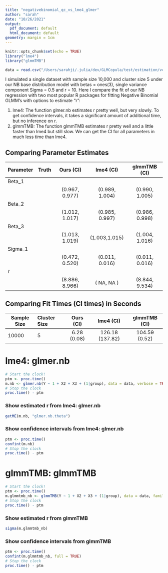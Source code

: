 ```yaml
---
title: "negativebinomial_qc_vs_lme4_glmer"
author: "sarah"
date: "10/26/2021"
output:
  pdf_document: default
  html_document: default
geometry: margin = 1cm
---
```


```r
knitr::opts_chunk$set(echo = TRUE)
library("lme4")
library("glmmTMB")
```

```r
data = read.csv("/Users/sarahji/.julia/dev/GLMCopula/test/estimation/vcm/mse_nb_vcm/NB_vs_lme4/N10k_ni5_NB.csv", header = TRUE)
```

I simulated a single dataset with sample size 10,000 and cluster size 5 under our NB base distribution model with betas = ones(3), single variance component Sigma = 0.5 and r = 10. Here I compare the fit of our NB regression with two most popular R packages for fitting Negative Binomial GLMM's with options to estimate "r":
  
  1. lme4: The function glmer.nb estimates r pretty well, but very slowly. To get confidence intervals, it takes a significant amount of additional time, but no inference on r.
  2. glmmTMB: The function glmmTMB estimates r pretty well and a little faster than lme4 but still slow. We can get the CI for all parameters in much less time than lme4.

## Comparing Parameter Estimates 
Parameter     Truth                                Ours (CI)                                   lme4 (CI)                                   glmmTMB (CI)
----------   -------------------------   -------------------------------------   ---------------------------------------  ------------------------------------
Beta_1        \textcolor{blue}{1.000}         \textcolor{blue}{0.972} \newline        \textcolor{blue}{0.996}  \newline         \textcolor{blue}{0.998} \newline
                                               (0.967, 0.977)                           (0.989, 1.004)                            (0.990, 1.005)
Beta_2         \textcolor{blue}{1.000}        \textcolor{blue}{1.015} \newline        \textcolor{blue}{0.991} \newline          \textcolor{blue}{0.992} \newline
                                                (1.012, 1.017)                                (0.985, 0.997)                          (0.986, 0.998)
Beta_3         \textcolor{blue}{1.000}        \textcolor{blue}{1.016}\newline        \textcolor{blue}{1.009} \newline          \textcolor{blue}{1.010} \newline
                                                (1.013, 1.019)                               (1.003,1.015)                             (1.004, 1.016)
Sigma_1        \textcolor{blue}{0.500}       \textcolor{blue}{0.496} \newline       \textcolor{blue}{0.013} \newline          \textcolor{blue}{0.013} \newline
                                                (0.472, 0.520)                               (0.011, 0.016)                           (0.011, 0.016)
r             \textcolor{blue}{10.000}        \textcolor{blue}{8.926} \newline       \textcolor{blue}{9.199} \newline         \textcolor{blue}{9.183} \newline
                                                  (8.886, 8.966)                               ( NA, NA )                           (8.844, 9.534)
----------   -------------------------   -------------------------------------   ---------------------------------------  ------------------------------------

## Comparing Fit Times (CI times) in Seconds
Sample Size   Cluster Size      Ours (CI)             lme4 (CI)       glmmTMB (CI)
-----------   --------------   ----------------   ----------------  -----------------
   10000           5             6.28 (0.08)      126.18 (137.82)     104.59 (0.52)
-----------   --------------   ----------------   ----------------  -----------------

\newpage


# lme4: glmer.nb
```r
# Start the clock!
ptm <- proc.time()
m.nb <- glmer.nb(Y ~ 1 + X2 + X3 + (1|group), data = data, verbose = TRUE)
# Stop the clock
proc.time() - ptm
```

### Show estimated r from lme4: glmer.nb
```r
getME(m.nb, "glmer.nb.theta")
```

### Show confidence intervals from lme4: glmer.nb
```r
ptm <- proc.time()
confint(m.nb)
# Stop the clock
proc.time() - ptm
```

\newpage

# glmmTMB: glmmTMB

```r
# Start the clock!
ptm <- proc.time()
m.glmmtmb_nb <- glmmTMB(Y ~ 1 + X2 + X3 + (1|group), data = data, family=nbinom2)
# Stop the clock
proc.time() - ptm
```

### Show estimated r from glmmTMB
```r
sigma(m.glmmtmb_nb)
```

### Show confidence intervals from glmmTMB
```r
ptm <- proc.time()
confint(m.glmmtmb_nb, full = TRUE)
# Stop the clock
proc.time() - ptm
```

